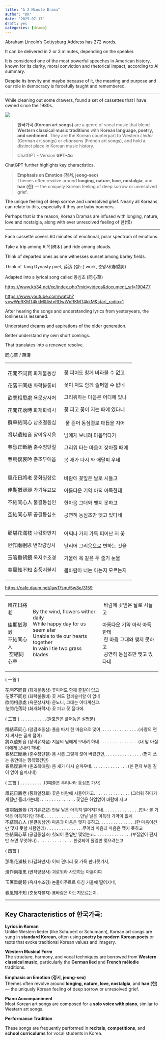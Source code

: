 ```yaml
---
title: "A 2 Minute Drama"
author: "DK"
date: "2025-07-17"
draft: yes
categories: [drama]
---
```


Abraham Lincoln's Gettysburg Address has 272 words.

It can be delivered in 2 or 3 minutes, depending on the speaker.

It is considered one of the most powerful speeches in American history, known for its clarity, moral conviction and rhetorical impact, according to AI summary.

Despite its brevity and maybe because of it, the meaning and purpose and our role in democracy is forcefully taught and remembered.

------------------------------------------------------------------------

While cleaning out some drawers, found a set of cassettes that I have owned since the 1980s.

![](images/20250705_084635%20(1).jpg)

> **한국가곡 (Korean art songs)** are a genre of vocal music that blend **Western classical music traditions** with **Korean language, poetry, and sentiment**. They are the Korean counterpart to Western *Lieder* (German art songs) or *chansons* (French art songs), and hold a distinct place in Korean music history.
>
> ChatGPT - Version **GPT-4o**

ChatGPT further highights key charactistics.

> **Emphasis on Emotion (정서, jeong-seo)**\
> Themes often revolve around **longing, nature, love, nostalgia**, and **han (한)** — the uniquely Korean feeling of deep sorrow or unresolved grief.

The unique feeling of deep sorrow and unresolved grief. Nearly all Koreans can relate to this, especially if they are baby boomers.

Perhaps that is the reason, Korean Dramas are infused with longing, nature, love and nostalgia, along with ever unresolved feeling of 한(恨)

------------------------------------------------------------------------

Each cassette covers 60 minutes of emotional, polar spectrum of emotions.

Take a trip among 비목(碑木) and ride among clouds.

Think of departed ones as one witnesses sunset among barley fields.

Think of Tang Dynasty poet, 薛濤 (설도) work, 춘망사(春望詞)

Adapted into a lyrical song called 동심초 (同心草)

<https://www.kb34.net/xe/index.php?mid=videos&document_srl=190477>

<https://www.youtube.com/watch?v=wWpRKMT4kkM&list=RDwWpRKMT4kkM&start_radio=1>

After hearing the songs and understanding lyrics from yesteryears, the lonliness is lessened.

Understand dreams and aspirations of the older generation.

Better understand my own short comings.

That translates into a renewed resolve.

同心草 / 薛濤\

+-------------------------+--------------------------------+
| 花開不同賞 화개불동상   | 꽃 피어도 함께 바라볼 수 없고  |
|                         |                                |
| 花落不同悲 화락불동비   | 꽃이 져도 함께 슬퍼할 수 없네  |
|                         |                                |
| 欲問相思處 욕문상사처   | 그리워하는 마음은 어디에 있나  |
|                         |                                |
| 花開花落時 화개화락시 \ | 꽃 피고 꽃이 지는 때에 있다네\ |
|                         | \                              |
| 攬草結同心 남초결동심   |  풀 뜯어 동심결로 매듭을 지어  |
|                         |                                |
| 將以遺知音 장이유지음   | 님에게 보내려 마음먹다가       |
|                         |                                |
| 春愁正斷絶 춘수정단절   | 그리워 타는 마음이 잦아질 때에 |
|                         |                                |
| 春鳥復哀吟 춘조부애음\  | 봄 새가 다시 와 애달피 우네\   |
| \                       | \                              |
|                         |                                |
| 風花日將老 풍화일장로   | 바람에 꽃잎은 날로 시들고      |
|                         |                                |
| 佳期猶渺渺 가기유묘묘   | 아름다운 기약 아직 아득한데    |
|                         |                                |
| 不結同心人 불결동심인   | 한마음 그대와 맺지 못하고      |
|                         |                                |
| 空結同心草 공결동심초\  | 공연히 동심초만 맺고 있다네\   |
| \                       | \                              |
|                         |                                |
| 那堪花滿枝 나감화만지   | 어쩌나 가지 가득 피어난 저 꽃  |
|                         |                                |
| 번作兩相思 번작량상사   | 날리어 그리움으로 변하는 것을  |
|                         |                                |
| 玉箸垂朝鏡 옥저수조경   | 거울에 옥 같은 두 줄기 눈물    |
|                         |                                |
| 春風知不知 춘풍지불지   | 봄바람아 너는 아는지 모르는지  |
+-------------------------+--------------------------------+

<https://cafe.daum.net/law17snu/5w8o/3159>

+-------------+------------------------------------+------------------------------+
| 風花日將老  | By the wind, flowers wither daily\ |  바람에 꽃잎은 날로 시들고   |
|             | While happy day for us seem afar\  |                              |
| 佳期猶渺渺\ | Unable to tie our hearts together\ | 아름다운 기약 아직 아득한데\ |
| 不結同心人\ | In vain I tie two grass blades     |  한 마음 그대와 맺지 못하고\ |
|  空結同心草 |                                    |  공연히 동심초만 맺고 있다네 |
+-------------+------------------------------------+------------------------------+

( 一首 )

花開不同賞 (화개불동상) 꽃피어도 함께 즐길이 없고\
花落不同悲 (화락불동비) 꽃 져도 함께슬퍼할 이 없네\
欲問相思處 (욕문상사처) 묻노니, 그대는 어디계신고.\
花開花落時 (화개화락시) 꽃 피고 꽃 질때에.

( 二首 ) . . . . . . . . . . .(괄호안은 풀어놓은 설명문)

攬結草同心 (람결초동심) 풀을 따서 한 마음으로 맺어. . . . . . . . . . . . . . . .(사랑의 편지 써서는 곱게 접어)\
將以遺知音 (장이유지음) 지음의 님에게 보내려 하네 . . . . . . . . . . . . . . . .(내 맘 아실 이에게 보내려 하네)\
春愁正斷絶 (춘수정단절) 봄 시름 그렇게 끊어 버렸건만,. . . . . . . . . . . . . . . (편지 쓰는 동안에는 행복했건만)\
春鳥復哀吟 (춘조복애음) 봄 새가 다시 슬피우네. . . . . . . . . . . . . . . (쓴 편지 부칠 길이 없어 슬퍼지네)

( 三首 ) . . . . . . . . . .(3째줄은 우리나라 동심초 가사)

風花日將老 (풍화일장로) 꽃은 바람에 시들어가고. . . . . . . . . . . . . . . (그리워 하다가 세월만 흘러가는데). . . . . . . . . . . . . . . 꽃잎은 하염없이 바람에 지고

佳期猶渺渺 (기기유묘묘) 만날 날은 아득히 멀어져가네. . . . . . . . . . . . . . .(만나 볼 기약은 아득하기만 하네). . . . . . . . . . . . . . .만날 날은 아득타 기약이 없네\
不結同心人 (불결동심인) 마음과 마음은 맺지 못하고. . . . . . . . . . . . . . .(한 마음이건만 맺지 못할 사람인데) . . . . . . . . . . . . . . .무어라 마음과 마음은 맺지 못하고\
空結同心草 (공결동심초) 헛되이 풀잎만 맺었는고.. . . . . . . . . . . . . . .(부질없이 편지만 쓰면 무엇하나) . . . . . . . . . . . . . . .한갖되이 풀잎만 맺으려는고

( 四首 )

那堪花滿枝 (나감화만지) 어찌 견디리 꽃 가득 핀나뭇가지,

煩作兩相思 (번작양상사) 괴로워라 사모하는 마음이여

玉箸垂朝鏡 (옥저수조경) 눈물이주르르 아침 거울에 떨어지네,

春風知不知 (춘풍지불지) 봄바람은 아는지모르는지.

------------------------------------------------------------------------

## **Key Characteristics of 한국가곡:**

**Lyrics in Korean**\
Unlike Western lieder (like Schubert or Schumann), Korean art songs are sung in **standard Korean**, often using **poetry by modern Korean poets** or texts that evoke traditional Korean values and imagery.

**Western Musical Form**\
The structure, harmony, and vocal techniques are borrowed from **Western classical music**, particularly the **German lied** and **French mélodie** traditions.

**Emphasis on Emotion (정서, jeong-seo)**\
Themes often revolve around **longing, nature, love, nostalgia**, and **han (한)** — the uniquely Korean feeling of deep sorrow or unresolved grief.

**Piano Accompaniment**\
Most Korean art songs are composed for a **solo voice with piano**, similar to Western art songs.

**Performance Tradition**\

These songs are frequently performed in **recitals**, **competitions**, and **school curriculums** for vocal students in Korea.
